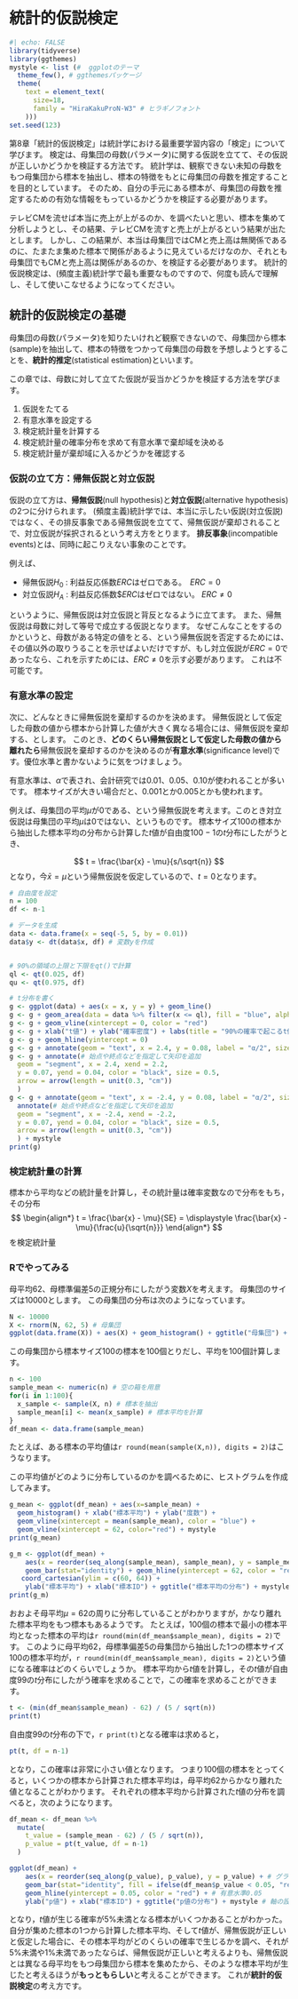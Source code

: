 # 統計的仮説検定

```r
#| echo: FALSE
library(tidyverse)
library(ggthemes)
mystyle <- list (#  ggplotのテーマ
  theme_few(), # ggthemesパッケージ
  theme(
    text = element_text(
      size=18,
      family = "HiraKakuProN-W3" # ヒラギノフォント
    )))
set.seed(123)
```

第8章「統計的仮説検定」は統計学における最重要学習内容の「検定」について学びます。
検定は、母集団の母数(パラメータ)に関する仮説を立てて、その仮説が正しいかどうかを検証する方法です。
統計学は、観察できない未知の母数をもつ母集団から標本を抽出し、標本の特徴をもとに母集団の母数を推定することを目的としています。
そのため、自分の手元にある標本が、母集団の母数を推定するための有効な情報をもっているかどうかを検証する必要があります。

テレビCMを流せば本当に売上が上がるのか、を調べたいと思い、標本を集めて分析しようとし、その結果、テレビCMを流すと売上が上がるという結果が出たとします。
しかし、この結果が、本当は母集団ではCMと売上高は無関係であるのに、たまたま集めた標本で関係があるように見えているだけなのか、それとも母集団でもCMと売上高は関係があるのか、を検証する必要があります。
統計的仮説検定は、(頻度主義)統計学で最も重要なものですので、何度も読んで理解し、そして使いこなせるようになってください。

## 統計的仮説検定の基礎

母集団の母数(パラメータ)を知りたいけれど観察できないので、母集団から標本(sample)を抽出して、標本の特徴をつかって母集団の母数を予想しようとすることを、**統計的推定**(statistical estimation)といいます。

この章では、母数に対して立てた仮説が妥当かどうかを検証する方法を学びます。

1. 仮説をたてる
2. 有意水準を設定する
3. 検定統計量を計算する
4. 検定統計量の確率分布を求めて有意水準で棄却域を決める
5. 検定統計量が棄却域に入るかどうかを確認する

### 仮説の立て方：帰無仮説と対立仮説

仮説の立て方は、**帰無仮説**(null hypothesis)と**対立仮説**(alternative hypothesis)の2つに分けられます。
(頻度主義)統計学では、本当に示したい仮説(対立仮説)ではなく、その排反事象である帰無仮説を立てて、帰無仮説が棄却されることで、対立仮説が採択されるという考え方をとります。
**排反事象**(incompatible events)とは、同時に起こりえない事象のことです。

例えば、

- 帰無仮説$H_0$ : 利益反応係数$ERC$はゼロである。　$ERC =0$
- 対立仮説$H_A$ : 利益反応係数$$ERC$はゼロではない。 $ERC \not = 0$

というように、帰無仮説は対立仮説と背反となるように立てます。
また、帰無仮説は母数に対して等号で成立する仮説となります。
なぜこんなことをするのかというと、母数がある特定の値をとる、という帰無仮説を否定するためには、その値以外の取りうることを示せばよいだけですが、もし対立仮説が$ERC=0$であったなら、これを示すためには、$ERC \not = 0$を示す必要があります。
これは不可能です。

### 有意水準の設定

次に、どんなときに帰無仮説を棄却するのかを決めます。
帰無仮説として仮定した母数の値から標本から計算した値が大きく異なる場合には、帰無仮説を棄却する、とします。
このとき、**どのくらい帰無仮説として仮定した母数の値から離れたら**帰無仮説を棄却するのかを決めるのが**有意水準**(significance level)です。優位水準と書かないように気をつけましょう。

有意水準は、$\alpha$で表され、会計研究では$0.01$、$0.05$、$0.10$が使われることが多いです。
標本サイズが大きい場合だと、$0.001$とか$0.005$とかも使われます。

例えば、母集団の平均$\mu$が$0$である、という帰無仮説を考えます。このとき対立仮説は母集団の平均$\mu$は$0$ではない、というものです。
標本サイズ$100$の標本から抽出した標本平均の分布から計算した$t$値が自由度$100-1$の$t$分布にしたがうとき、

$$
t = \frac{\bar{x} - \mu}{s/\sqrt{n}}
$$
となり，今$\bar{x} = \mu$という帰無仮説を仮定しているので、$t = 0$となります。

```r
# 自由度を設定
n = 100
df <- n-1

# データを生成
data <- data.frame(x = seq(-5, 5, by = 0.01))
data$y <- dt(data$x, df) # 変数yを作成


# 90%の領域の上限と下限をqt()で計算
ql <- qt(0.025, df)
qu <- qt(0.975, df)

# t分布を書く
g <- ggplot(data) + aes(x = x, y = y) + geom_line()
g <- g + geom_area(data = data %>% filter(x <= ql), fill = "blue", alpha = 0.3) + geom_area(data = data %>% filter(x >= qu), fill = "blue", alpha = 0.3)
g <- g + geom_vline(xintercept = 0, color = "red")
g <- g + xlab("t値") + ylab("確率密度") + labs(title = "90%の確率で起こるt値の範囲")
g <- g + geom_hline(yintercept = 0)
g <- g + annotate(geom = "text", x = 2.4, y = 0.08, label = "α/2", size = 10)
g <- g + annotate(# 始点や終点などを指定して矢印を追加
  geom = "segment", x = 2.4, xend = 2.2,
  y = 0.07, yend = 0.04, color = "black", size = 0.5,
  arrow = arrow(length = unit(0.3, "cm"))
  )
g <- g + annotate(geom = "text", x = -2.4, y = 0.08, label = "α/2", size = 10) +
  annotate(# 始点や終点などを指定して矢印を追加
  geom = "segment", x = -2.4, xend = -2.2,
  y = 0.07, yend = 0.04, color = "black", size = 0.5,
  arrow = arrow(length = unit(0.3, "cm"))
  ) + mystyle
print(g)
```


### 検定統計量の計算 <!-- 8.1.3 --->

標本から平均などの統計量を計算し，その統計量は確率変数なので分布をもち，その分布
$$
\begin{align*}
t = \frac{\bar{x} - \mu}{SE} = \displaystyle \frac{\bar{x} - \mu}{\frac{u}{\sqrt{n}}}
\end{align*}
$$
を検定統計量

### Rでやってみる {.unnumbered}

母平均$62$、母標準偏差$5$の正規分布にしたがう変数$X$を考えます。
母集団のサイズは10000とします。
この母集団の分布は次のようになっています。

```r
N <- 10000
X <- rnorm(N, 62, 5) # 母集団
ggplot(data.frame(X)) + aes(X) + geom_histogram() + ggtitle("母集団") + geom_vline(xintercept = 62, color = "red") + mystyle
```

この母集団から標本サイズ100の標本を100個とりだし、平均を100個計算します。
```r
n <- 100
sample_mean <- numeric(n) # 空の箱を用意
for(i in 1:100){
  x_sample <- sample(X, n) # 標本を抽出
  sample_mean[i] <- mean(x_sample) # 標本平均を計算
}
df_mean <- data.frame(sample_mean)
```

たとえば、ある標本の平均値は`r round(mean(sample(X,n)), digits = 2)`はこうなります。

この平均値がどのように分布しているのかを調べるために、ヒストグラムを作成してみます。

```r
g_mean <- ggplot(df_mean) + aes(x=sample_mean) +
  geom_histogram() + xlab("標本平均") + ylab("度数") +
  geom_vline(xintercept = mean(sample_mean), color = "blue") +
  geom_vline(xintercept = 62, color="red") + mystyle
print(g_mean)
```

```r
g_m <- ggplot(df_mean) +
    aes(x = reorder(seq_along(sample_mean), sample_mean), y = sample_mean) +
    geom_bar(stat="identity") + geom_hline(yintercept = 62, color = "red") +
   coord_cartesian(ylim = c(60, 64)) +
    ylab("標本平均") + xlab("標本ID") + ggtitle("標本平均の分布") + mystyle
print(g_m)
```


おおよそ母平均$\mu = 62$の周りに分布していることがわかりますが，かなり離れた標本平均をもつ標本もあるようです。
たとえば，100個の標本で最小の標本平均となった標本の平均は`r round(min(df_mean$sample_mean), digits = 2)`です。
このように母平均62，母標準偏差5の母集団から抽出した1つの標本サイズ100の標本平均が，`r round(min(df_mean$sample_mean), digits = 2)`という値になる確率はどのくらいでしょうか。
標本平均から$t$値を計算し，その$t$値が自由度99の$t$分布にしたがう確率を求めることで，この確率を求めることができます。

```r
t <- (min(df_mean$sample_mean) - 62) / (5 / sqrt(n))
print(t)
```

自由度99の$t$分布の下で，`r print(t)`となる確率は求めると，

```r
pt(t, df = n-1)
```

となり，この確率は非常に小さい値となります。
つまり100個の標本をとってくると，いくつかの標本から計算された標本平均は，母平均62からかなり離れた値となることがわかります。
それぞれの標本平均から計算された$t$値の分布を調べると，次のようになります。

```r
df_mean <- df_mean %>%
  mutate(
    t_value = (sample_mean - 62) / (5 / sqrt(n)),
    p_value = pt(t_value, df = n-1)
  )

ggplot(df_mean) +
    aes(x = reorder(seq_along(p_value), p_value), y = p_value) + # グラフの設定
    geom_bar(stat="identity", fill = ifelse(df_mean$p_value < 0.05, "red", "black")) + #
    geom_hline(yintercept = 0.05, color = "red") + # 有意水準0.05
    ylab("p値") + xlab("標本ID") + ggtitle("p値の分布") + mystyle # 軸の設定
```

となり，$t$値が生じる確率が5%未満となる標本がいくつかあることがわかった。
自分が集めた標本の1つから計算した標本平均、そして$t$値が、帰無仮説が正しいと仮定した場合に、その標本平均がどのくらいの確率で生じるかを調べ、それが5%未満や1%未満であったならば、帰無仮説が正しいと考えるよりも、帰無仮説とは異なる母平均をもつ母集団から標本を集めたから、そのような標本平均が生じたと考えるほうが**もっともらしい**と考えることができます。
これが**統計的仮説検定**の考え方です。
